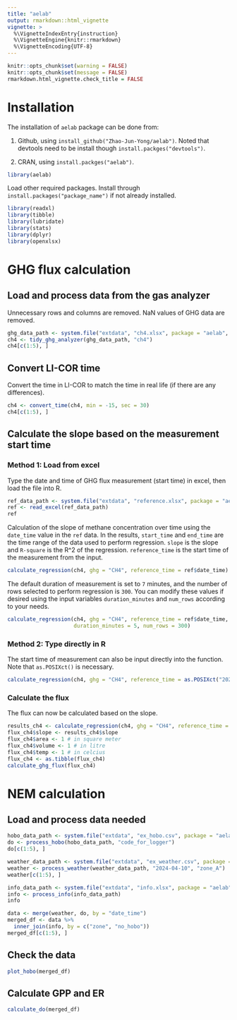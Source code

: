 ```yaml
---
title: "aelab"
output: rmarkdown::html_vignette
vignette: >
  %\VignetteIndexEntry{instruction}
  %\VignetteEngine{knitr::rmarkdown}
  %\VignetteEncoding{UTF-8}
---
```



```r
knitr::opts_chunk$set(warning = FALSE)
knitr::opts_chunk$set(message = FALSE)
rmarkdown.html_vignette.check_title = FALSE
```


# Installation

The installation of `aelab` package can be done from:

1.  Github, using `install_github("Zhao-Jun-Yong/aelab")`. Noted that devtools need to be install though `install.packges("devtools")`.

2. CRAN, using `install.packges("aelab")`.

```r
library(aelab)
```

Load other required packages. Install through `install.packages("package_name")` if not already installed.

```r
library(readxl)
library(tibble)
library(lubridate)
library(stats)
library(dplyr)
library(openxlsx)
```

# GHG flux calculation

## Load and process data from the gas analyzer

Unnecessary rows and columns are removed. NaN values of GHG data are removed.

```r
ghg_data_path <- system.file("extdata", "ch4.xlsx", package = "aelab", mustWork = T)
ch4 <- tidy_ghg_analyzer(ghg_data_path, "ch4")
ch4[c(1:5), ]
```

## Convert LI-COR time

Convert the time in LI-COR to match the time in real life (if there are any differences).

```r
ch4 <- convert_time(ch4, min = -15, sec = 30)
ch4[c(1:5), ]
```

## Calculate the slope based on the measurement start time

### Method 1: Load from excel

Type the date and time of GHG flux measurement (start time) in excel, then load the file into R.

```r
ref_data_path <- system.file("extdata", "reference.xlsx", package = "aelab", mustWork = T)
ref <- read_excel(ref_data_path)
ref
```

Calculation of the slope of methane concentration over time using the `date_time` value in the `ref` data. In the results, `start_time` and `end_time` are the time range of the data used to perform regression. `slope` is the slope and `R-square` is the R^2 of the regression. `reference_time` is the start time of the measurement from the input.

```r
calculate_regression(ch4, ghg = "CH4", reference_time = ref$date_time)
```

The default duration of measurement is set to `7` minutes, and the number of rows selected to perform regression is `300`. You can modify these values if desired using the input variables `duration_minutes` and `num_rows` according to your needs.
```r
calculate_regression(ch4, ghg = "CH4", reference_time = ref$date_time,
                     duration_minutes = 5, num_rows = 300)
```

### Method 2: Type directly in R

The start time of measurement can also be input directly into the function. Note that `as.POSIXct()` is necessary.

```r
calculate_regression(ch4, ghg = "CH4", reference_time = as.POSIXct("2023-03-11 07:32:00", tz = "UTC"))
```
### Calculate the flux

The flux can now be calculated based on the slope.

```r
results_ch4 <- calculate_regression(ch4, ghg = "CH4", reference_time = as.POSIXct("2023-03-11 07:32:00", tz = "UTC"))
flux_ch4$slope <- results_ch4$slope
flux_ch4$area <- 1 # in square meter
flux_ch4$volume <- 1 # in litre
flux_ch4$temp <- 1 # in celcius
flux_ch4 <- as.tibble(flux_ch4)
calculate_ghg_flux(flux_ch4)
```

# NEM calculation

## Load and process data needed

```r
hobo_data_path <- system.file("extdata", "ex_hobo.csv", package = "aelab")
do <- process_hobo(hobo_data_path, "code_for_logger")
do[c(1:5), ]
```

```r
weather_data_path <- system.file("extdata", "ex_weather.csv", package = "aelab")
weather <- process_weather(weather_data_path, "2024-04-10", "zone_A")
weather[c(1:5), ]
```

```r
info_data_path <- system.file("extdata", "info.xlsx", package = "aelab")
info <- process_info(info_data_path)
info
```

```r
data <- merge(weather, do, by = "date_time")
merged_df <- data %>% 
  inner_join(info, by = c("zone", "no_hobo"))
merged_df[c(1:5), ]
```

## Check the data

```r
plot_hobo(merged_df)
```

## Calculate GPP and ER

```r
calculate_do(merged_df)
```



